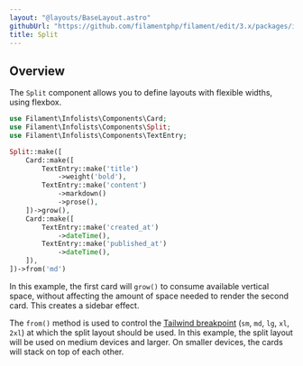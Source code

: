 ```yaml
---
layout: "@layouts/BaseLayout.astro"
githubUrl: "https://github.com/filamentphp/filament/edit/3.x/packages/infolists/docs/04-layout/07-split.md"
title: Split
---
```


## Overview

The `Split` component allows you to define layouts with flexible widths, using flexbox.

```php
use Filament\Infolists\Components\Card;
use Filament\Infolists\Components\Split;
use Filament\Infolists\Components\TextEntry;

Split::make([
    Card::make([
        TextEntry::make('title')
            ->weight('bold'),
        TextEntry::make('content')
            ->markdown()
            ->prose(),
    ])->grow(),
    Card::make([
        TextEntry::make('created_at')
            ->dateTime(),
        TextEntry::make('published_at')
            ->dateTime(),
    ]),
])->from('md')
```

In this example, the first card will `grow()` to consume available vertical space, without affecting the amount of space needed to render the second card. This creates a sidebar effect.

The `from()` method is used to control the [Tailwind breakpoint](https://tailwindcss.com/docs/responsive-design#overview) (`sm`, `md`, `lg`, `xl`, `2xl`) at which the split layout should be used. In this example, the split layout will be used on medium devices and larger. On smaller devices, the cards will stack on top of each other.

<AutoScreenshot name="infolists/layout/split/simple" alt="Split" version="3.x" />
